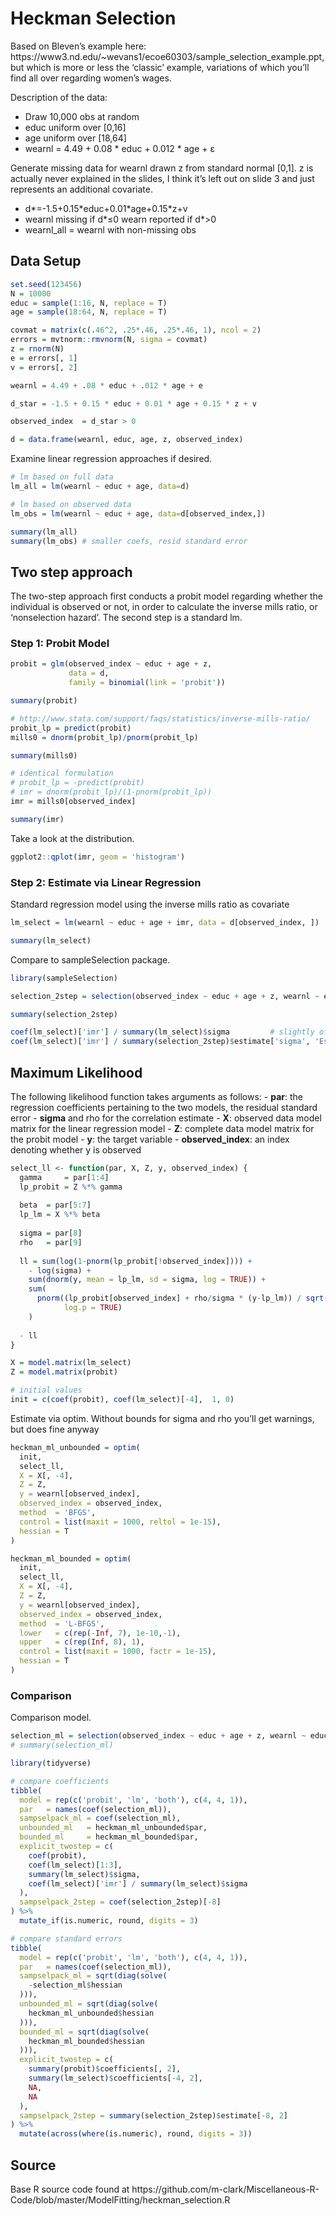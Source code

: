 # Heckman Selection 

Based on Bleven's example here: 
https://www3.nd.edu/~wevans1/ecoe60303/sample_selection_example.ppt, but which is 
more or less the 'classic' example, variations of which you'll find all over
regarding women's wages.

Description of the data:

- Draw 10,000 obs at random 
- educ uniform over [0,16] 
- age uniform over [18,64]
- wearnl = 4.49 + 0.08 * educ + 0.012 * age +  ε 

Generate missing data for wearnl drawn z from standard normal [0,1].  z is actually never explained in the slides, I think it's left out on slide 3 and just represents an additional covariate.

- d\*=-1.5+0.15\*educ+0.01\*age+0.15\*z+v
- wearnl missing if d\*≤0 wearn reported if d\*>0
- wearnl_all = wearnl with non-missing obs



## Data Setup

```r
set.seed(123456)
N = 10000
educ = sample(1:16, N, replace = T)
age = sample(18:64, N, replace = T)

covmat = matrix(c(.46^2, .25*.46, .25*.46, 1), ncol = 2)
errors = mvtnorm::rmvnorm(N, sigma = covmat)
z = rnorm(N)
e = errors[, 1]
v = errors[, 2]

wearnl = 4.49 + .08 * educ + .012 * age + e

d_star = -1.5 + 0.15 * educ + 0.01 * age + 0.15 * z + v

observed_index  = d_star > 0

d = data.frame(wearnl, educ, age, z, observed_index)
```





Examine linear regression approaches if desired.

```r
# lm based on full data
lm_all = lm(wearnl ~ educ + age, data=d)

# lm based on observed data
lm_obs = lm(wearnl ~ educ + age, data=d[observed_index,])

summary(lm_all)
summary(lm_obs) # smaller coefs, resid standard error
```






## Two step approach

The two-step approach first conducts a probit model regarding whether the individual is observed or not, in order to calculate the inverse mills ratio, or 'nonselection hazard'. The second step is a standard lm.

### Step 1: Probit Model

```r
probit = glm(observed_index ~ educ + age + z,
             data = d,
             family = binomial(link = 'probit'))

summary(probit)

# http://www.stata.com/support/faqs/statistics/inverse-mills-ratio/
probit_lp = predict(probit)
mills0 = dnorm(probit_lp)/pnorm(probit_lp)

summary(mills0)

# identical formulation 
# probit_lp = -predict(probit)
# imr = dnorm(probit_lp)/(1-pnorm(probit_lp))
imr = mills0[observed_index]

summary(imr)
```



Take a look at the distribution.

```r
ggplot2::qplot(imr, geom = 'histogram')
```




### Step 2: Estimate via Linear Regression
Standard regression model using the inverse mills ratio as covariate

```r
lm_select = lm(wearnl ~ educ + age + imr, data = d[observed_index, ])

summary(lm_select)
```


Compare to <span class="pack" style = "">sampleSelection</span> package.

```r
library(sampleSelection)

selection_2step = selection(observed_index ~ educ + age + z, wearnl ~ educ + age, method = '2step')

summary(selection_2step)

coef(lm_select)['imr'] / summary(lm_select)$sigma         # slightly off
coef(lm_select)['imr'] / summary(selection_2step)$estimate['sigma', 'Estimate']
```


## Maximum Likelihood

The following likelihood function takes arguments as follows:
- **par**: the regression coefficients pertaining to the two models, the residual standard error
- **sigma** and rho for the correlation estimate
- **X**: observed data model matrix for the linear regression model
- **Z**: complete data model matrix for the probit model
- **y**: the target variable
- **observed_index**: an index denoting whether y is observed

```r
select_ll <- function(par, X, Z, y, observed_index) {
  gamma     = par[1:4]
  lp_probit = Z %*% gamma
  
  beta  = par[5:7]
  lp_lm = X %*% beta
  
  sigma = par[8]
  rho   = par[9]
  
  ll = sum(log(1-pnorm(lp_probit[!observed_index]))) +
    - log(sigma) +
    sum(dnorm(y, mean = lp_lm, sd = sigma, log = TRUE)) +
    sum(
      pnorm((lp_probit[observed_index] + rho/sigma * (y-lp_lm)) / sqrt(1-rho^2), 
            log.p = TRUE)
    )
  
  - ll
}
```


```r
X = model.matrix(lm_select)
Z = model.matrix(probit)

# initial values
init = c(coef(probit), coef(lm_select)[-4],  1, 0)
```

Estimate via <span class="func" style = "">optim</span>. Without bounds for sigma and rho you'll get warnings, but does fine anyway

```r
heckman_ml_unbounded = optim(
  init,
  select_ll,
  X = X[, -4],
  Z = Z,
  y = wearnl[observed_index],
  observed_index = observed_index,
  method  = 'BFGS',
  control = list(maxit = 1000, reltol = 1e-15),
  hessian = T
)

heckman_ml_bounded = optim(
  init,
  select_ll,
  X = X[, -4],
  Z = Z,
  y = wearnl[observed_index],
  observed_index = observed_index,
  method  = 'L-BFGS',
  lower   = c(rep(-Inf, 7), 1e-10,-1),
  upper   = c(rep(Inf, 8), 1),
  control = list(maxit = 1000, factr = 1e-15),
  hessian = T
)
```

### Comparison

Comparison model.

```r
selection_ml = selection(observed_index ~ educ + age + z, wearnl ~ educ + age, method = 'ml')
# summary(selection_ml)
```


```r
library(tidyverse)

# compare coefficients
tibble(
  model = rep(c('probit', 'lm', 'both'), c(4, 4, 1)),
  par   = names(coef(selection_ml)),
  sampselpack_ml = coef(selection_ml),
  unbounded_ml   = heckman_ml_unbounded$par,
  bounded_ml     = heckman_ml_bounded$par,
  explicit_twostep = c(
    coef(probit),
    coef(lm_select)[1:3],
    summary(lm_select)$sigma,
    coef(lm_select)['imr'] / summary(lm_select)$sigma
  ),
  sampselpack_2step = coef(selection_2step)[-8]
) %>%
  mutate_if(is.numeric, round, digits = 3)

# compare standard errors
tibble(
  model = rep(c('probit', 'lm', 'both'), c(4, 4, 1)),
  par   = names(coef(selection_ml)),
  sampselpack_ml = sqrt(diag(solve(
    -selection_ml$hessian
  ))),
  unbounded_ml = sqrt(diag(solve(
    heckman_ml_unbounded$hessian
  ))),
  bounded_ml = sqrt(diag(solve(
    heckman_ml_bounded$hessian
  ))),
  explicit_twostep = c(
    summary(probit)$coefficients[, 2],
    summary(lm_select)$coefficients[-4, 2],
    NA,
    NA
  ),
  sampselpack_2step = summary(selection_2step)$estimate[-8, 2]
) %>%
  mutate(across(where(is.numeric), round, digits = 3))
```



## Source

Base R source code found at https://github.com/m-clark/Miscellaneous-R-Code/blob/master/ModelFitting/heckman_selection.R
